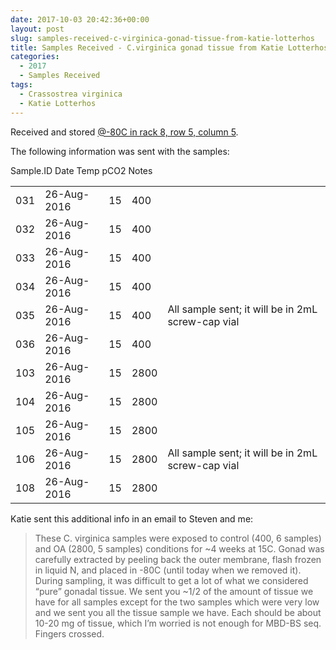 ```yaml
---
date: 2017-10-03 20:42:36+00:00
layout: post
slug: samples-received-c-virginica-gonad-tissue-from-katie-lotterhos
title: Samples Received - C.virginica gonad tissue from Katie Lotterhos
categories:
  - 2017
  - Samples Received
tags:
  - Crassostrea virginica
  - Katie Lotterhos
---
```


Received and stored [@-80C in rack 8, row 5, column 5](https://docs.google.com/spreadsheets/d/1Qsvz3QTURlPF_hX05BQxjom3484WuMfqQ1ILl9LEljU/edit?usp=sharing).

The following information was sent with the samples:

<table >

<tr >
  Sample.ID
  Date
  Temp
  pCO2
  Notes
</tr>

<tbody >
<tr >
  
<td >031
</td>
  
<td >26-Aug-2016
</td>
  
<td >15
</td>
  
<td >400
</td>
  
<td >
</td>
</tr>
<tr >
  
<td >032
</td>
  
<td >26-Aug-2016
</td>
  
<td >15
</td>
  
<td >400
</td>
  
<td >
</td>
</tr>
<tr >
  
<td >033
</td>
  
<td >26-Aug-2016
</td>
  
<td >15
</td>
  
<td >400
</td>
  
<td >
</td>
</tr>
<tr >
  
<td >034
</td>
  
<td >26-Aug-2016
</td>
  
<td >15
</td>
  
<td >400
</td>
  
<td >
</td>
</tr>
<tr >
  
<td >035
</td>
  
<td >26-Aug-2016
</td>
  
<td >15
</td>
  
<td >400
</td>
  
<td >All sample sent; it will be in 2mL screw-cap vial
</td>
</tr>
<tr >
  
<td >036
</td>
  
<td >26-Aug-2016
</td>
  
<td >15
</td>
  
<td >400
</td>
  
<td >
</td>
</tr>
<tr >
  
<td >103
</td>
  
<td >26-Aug-2016
</td>
  
<td >15
</td>
  
<td >2800
</td>
  
<td >
</td>
</tr>
<tr >
  
<td >104
</td>
  
<td >26-Aug-2016
</td>
  
<td >15
</td>
  
<td >2800
</td>
  
<td >
</td>
</tr>
<tr >
  
<td >105
</td>
  
<td >26-Aug-2016
</td>
  
<td >15
</td>
  
<td >2800
</td>
  
<td >
</td>
</tr>
<tr >
  
<td >106
</td>
  
<td >26-Aug-2016
</td>
  
<td >15
</td>
  
<td >2800
</td>
  
<td >All sample sent; it will be in 2mL screw-cap vial
</td>
</tr>
<tr >
  
<td >108
</td>
  
<td >26-Aug-2016
</td>
  
<td >15
</td>
  
<td >2800
</td>
  
<td >
</td>
</tr>
</tbody>
</table>

Katie sent this additional info in an email to Steven and me:



<blockquote>
  These C. virginica samples were exposed to control (400, 6 samples) and OA (2800, 5 samples) conditions for ~4 weeks at 15C. Gonad was carefully extracted by peeling back the outer membrane, flash frozen in liquid N, and placed in -80C (until today when we removed it). During sampling, it was difficult to get a lot of what we considered  "pure” gonadal tissue. We sent you ~1/2 of the amount of tissue we have for all samples except for the two samples which were very low and we sent you all the tissue sample we have. Each should be about 10-20 mg of tissue, which I’m worried is not enough for MBD-BS seq. Fingers crossed.
</blockquote>

